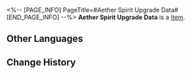 <%-- [PAGE_INFO]
PageTitle=#Aether Spirit Upgrade Data#
[END_PAGE_INFO] --%>
{{Item Infobox
|id          = 250320
|image       = Item Aether Spirit Upgrade Data.png{{subst:void|<!--$UPLOAD:<<SpriteOutput/ItemFigures/250320.png>-<Item Aether Spirit Upgrade Data.png>-<Item Icons>>-->}}
|type        = 
|invCategory = 
|rarity      = 3
|effect      = 
|description = A data chip used to increase Aether Spirit levels in the Aetherium Wars.
}}
{{Description|It was rumored that in the earliest version of Aetherium Wars, only the first Aether Spirit who battled can obtain experience, until the emergence of this chip which greatly reduced the grinding time needed for players.}}
'''Aether Spirit Upgrade Data''' is a [[Item]].

==Other Languages==
{{Other Languages
|en   = Aether Spirit Upgrade Data
|zhs  = 以太灵升级数据
|zht  = 乙太靈升級資料
|ja   = エーテル体レベルアップデータ
|ko   = 에테르 정령 레벨업 데이터
|es   = Datos de mejora de espíritus etéreos
|fr   = Données d'amélioration d'esprit d'éther
|ru   = Данные для повышения уровня эфирного духа
|th   = ชิปอัปเลเวล Aether Spirit
|vi   = Dữ Liệu Tăng Cấp Hồn Aether
|de   = Äthergeist-Erfahrungsdaten
|id   = Aether Spirit Upgrade Data
|pt   = Dados de Melhoria do Espírito Etéreo
}}

==Change History==
{{Change History|1.4}}